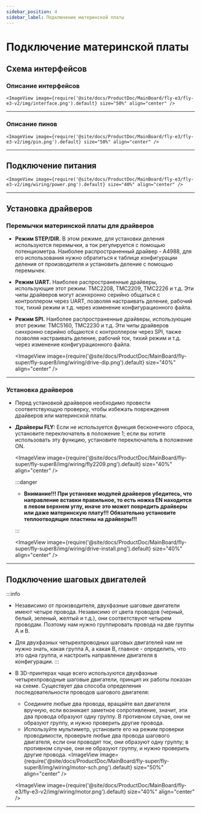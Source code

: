 ```yaml
---
sidebar_position: 4
sidebar_label: Подключение материнской платы
---
```




# Подключение материнской платы

## Схема интерфейсов

### Описание интерфейсов

    <ImageView image={require('@site/docs/ProductDoc/MainBoard/fly-e3/fly-e3-v2/img/interface.png').default} size="50%" align="center" />

----

### Описание пинов

    <ImageView image={require('@site/docs/ProductDoc/MainBoard/fly-e3/fly-e3-v2/img/pin.png').default} size="50%" align="center" />

---

## Подключение питания

    <ImageView image={require('@site/docs/ProductDoc/MainBoard/fly-e3/fly-e3-v2/img/wiring/power.png').default} size="40%" align="center" />

----

## Установка драйверов

### Перемычки материнской платы для драйверов

* **Режим STEP/DIR.** В этом режиме, для установки деления используются перемычки, а ток регулируется с помощью потенциометра. Наиболее распространенный драйвер - A4988, для его использования нужно обратиться к таблице конфигурации деления от производителя и установить деление с помощью перемычек.
* **Режим UART.** Наиболее распространенные драйверы, использующие этот режим: TMC2208, TMC2209, TMC2226 и т.д. Эти чипы драйверов могут асинхронно серийно общаться с контроллером через UART, позволяя настраивать деление, рабочий ток, тихий режим и т.д. через изменение конфигурационного файла.
* **Режим SPI.** Наиболее распространенные драйверы, использующие этот режим: TMC5160, TMC2230 и т.д. Эти чипы драйверов синхронно серийно общаются с контроллером через SPI, также позволяя настраивать деление, рабочий ток, тихий режим и т.д. через изменение конфигурационного файла.

    <ImageView image={require('@site/docs/ProductDoc/MainBoard/fly-super/fly-super8/img/wiring/drive-dip.png').default} size="40%" align="center" />

----

### Установка драйверов

* Перед установкой драйверов необходимо провести соответствующую проверку, чтобы избежать повреждения драйверов или материнской платы.
* **Драйверы FLY:** Если не используется функция бесконечного сброса, установите переключатель в положение 1; если вы хотите использовать эту функцию, установите переключатель в положение ON.

    <ImageView image={require('@site/docs/ProductDoc/MainBoard/fly-super/fly-super8/img/wiring/fly2209.png').default} size="40%" align="center" />

    :::danger

    * **Внимание!!! При установке модулей драйверов убедитесь, что направление вставки правильное, то есть ножка EN находится в левом верхнем углу, иначе это может повредить драйверы или даже материнскую плату!!! Обязательно установите теплоотводящие пластины на драйверы!!!**

    :::

    <ImageView image={require('@site/docs/ProductDoc/MainBoard/fly-super/fly-super8/img/wiring/drive-install.png').default} size="40%" align="center" />


----

## Подключение шаговых двигателей

:::info
* Независимо от производителя, двухфазные шаговые двигатели имеют четыре провода. Независимо от цвета проводов (черный, белый, зеленый, желтый и т.д.), они соответствуют четырем проводам. Поэтому нам нужно группировать провода на две группы A и B.
* Для двухфазных четырехпроводных шаговых двигателей нам не нужно знать, какая группа A, а какая B, главное - определить, что это одна группа, и настроить направление двигателя в конфигурации.
:::

* В 3D-принтерах чаще всего используются двухфазные четырехпроводные шаговые двигатели, принцип их работы показан на схеме. Существует два способа определения последовательности проводов шагового двигателя:
    * Соедините любые два провода, вращайте вал двигателя вручную, если возникает заметное сопротивление, значит, эти два провода образуют одну группу. В противном случае, они не образуют группу, и нужно проверить другие провода.
    * Используйте мультиметр, установите его на режим проверки проводимости, проверьте любые два провода шагового двигателя, если они проводят ток, они образуют одну группу; в противном случае, они не образуют группу, и нужно проверить другие провода.
    <ImageView image={require('@site/docs/ProductDoc/MainBoard/fly-super/fly-super8/img/wiring/motor-sch.png').default} size="50%" align="center" />

    <ImageView image={require('@site/docs/ProductDoc/MainBoard/fly-e3/fly-e3-v2/img/wiring/motor.png').default} size="40%" align="center" />

----